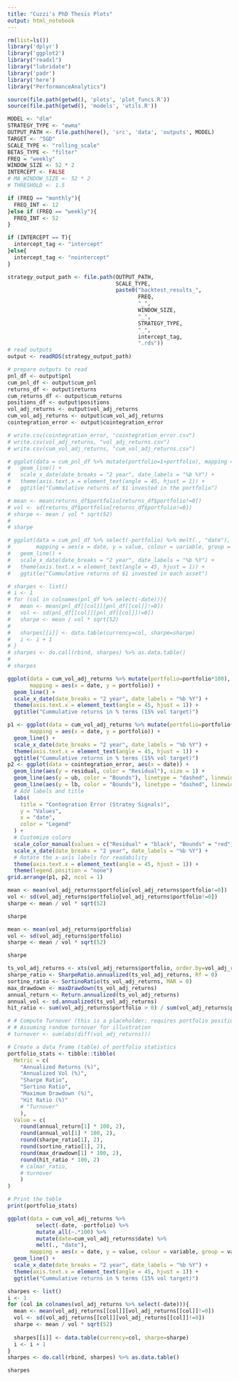 ```yaml
---
title: "Cuzzi's PhD Thesis Plots"
output: html_notebook
---
```


```r
rm(list=ls())
library('dplyr')
library('ggplot2')
library("readxl")
library("lubridate")
library('padr')
library('here')
library("PerformanceAnalytics")

source(file.path(getwd(), 'plots', 'plot_funcs.R'))
source(file.path(getwd(), 'models', 'utils.R'))

MODEL <- "dlm"
STRATEGY_TYPE <- "ewma"
OUTPUT_PATH <- file.path(here(), 'src', 'data', 'outputs', MODEL)
TARGET <- "SGD"
SCALE_TYPE <- "rolling_scale"
BETAS_TYPE <- "filter"
FREQ = "weekly"
WINDOW_SIZE <- 52 * 2
INTERCEPT <- FALSE
# MA_WINDOW_SIZE <- 52 * 2
# THRESHOLD <- 1.5

if (FREQ == "monthly"){
  FREQ_INT <- 12
}else if (FREQ == "weekly"){
  FREQ_INT <- 52
}

if (INTERCEPT == T){
  intercept_tag <- "intercept"
}else{
  intercept_tag <- "nointercept"
}

```

```r
strategy_output_path <- file.path(OUTPUT_PATH,
                                  SCALE_TYPE,
                                  paste0("backtest_results_",
                                         FREQ,
                                         "_",
                                         WINDOW_SIZE,
                                         "_",
                                         STRATEGY_TYPE,
                                         "_",
                                         intercept_tag,
                                         ".rds"))
# read outputs
output <- readRDS(strategy_output_path)

# prepare outputs to read
pnl_df <- output$pnl
cum_pnl_df <- output$cum_pnl
returns_df <- output$returns
cum_returns_df <- output$cum_returns
positions_df <- output$positions
vol_adj_returns <- output$vol_adj_returns
cum_vol_adj_returns <- output$cum_vol_adj_returns
cointegration_error <- output$cointegration_error
```

```r
# write.csv(cointegration_error, "cointegration_error.csv")
# write.csv(vol_adj_returns, "vol_adj_returns.csv")
# write.csv(cum_vol_adj_returns, "cum_vol_adj_returns.csv")
```

```r
# ggplot(data = cum_pnl_df %>% mutate(portfolio=1+portfolio), mapping = aes(x = date, y = portfolio)) +
#   geom_line() +
#   scale_x_date(date_breaks = "2 year", date_labels = "%b %Y") + 
#   theme(axis.text.x = element_text(angle = 45, hjust = 1)) +
#   ggtitle("Cummulative returns of $1 invested in the portfolio")
```

```r
# mean <- mean(returns_df$portfolio[returns_df$portfolio!=0])
# vol <- sd(returns_df$portfolio[returns_df$portfolio!=0])
# sharpe <- mean / vol * sqrt(52)
# 
# sharpe
```

```r
# ggplot(data = cum_pnl_df %>% select(-portfolio) %>% melt(., "date"),
#        mapping = aes(x = date, y = value, colour = variable, group = variable)) +
#   geom_line() +
#   scale_x_date(date_breaks = "2 year", date_labels = "%b %Y") + 
#   theme(axis.text.x = element_text(angle = 45, hjust = 1)) +
#   ggtitle("Cummulative returns of $1 invested in each asset")
```

```r
# sharpes <- list()
# i <- 1
# for (col in colnames(pnl_df %>% select(-date))){
#   mean <- mean(pnl_df[[col]][pnl_df[[col]]!=0])
#   vol <- sd(pnl_df[[col]][pnl_df[[col]]!=0])
#   sharpe <- mean / vol * sqrt(52)
#   
#   sharpes[[i]] <- data.table(currency=col, sharpe=sharpe)
#   i <- i + 1
# }
# sharpes <- do.call(rbind, sharpes) %>% as.data.table()
# 
# sharpes
```


```r
ggplot(data = cum_vol_adj_returns %>% mutate(portfolio=portfolio*100),
       mapping = aes(x = date, y = portfolio)) +
  geom_line() +
  scale_x_date(date_breaks = "2 year", date_labels = "%b %Y") + 
  theme(axis.text.x = element_text(angle = 45, hjust = 1)) +
  ggtitle("Cummulative returns in % terms (15% vol target)")
```

```r
p1 <- ggplot(data = cum_vol_adj_returns %>% mutate(portfolio=portfolio*100),
       mapping = aes(x = date, y = portfolio)) +
  geom_line() +
  scale_x_date(date_breaks = "2 year", date_labels = "%b %Y") + 
  theme(axis.text.x = element_text(angle = 45, hjust = 1)) +
  ggtitle("Cummulative returns in % terms (15% vol target)")
p2 <- ggplot(data = cointegration_error, aes(x = date)) +
  geom_line(aes(y = residual, color = "Residual"), size = 1) +
  geom_line(aes(y = ub, color = "Bounds"), linetype = "dashed", linewidth = 0.8) +
  geom_line(aes(y = lb, color = "Bounds"), linetype = "dashed", linewidth = 0.8) +
  # Add labels and title
  labs(
    title = "Contegration Error (Stratey Signals)",
    y = "Values",
    x = "date",
    color = "Legend"
  ) +
  # Customize colors
  scale_color_manual(values = c("Residual" = "black", "Bounds" = "red")) +
  scale_x_date(date_breaks = "2 year", date_labels = "%b %Y") + 
  # Rotate the x-axis labels for readability
  theme(axis.text.x = element_text(angle = 45, hjust = 1)) +
  theme(legend.position = "none")
grid.arrange(p1, p2, ncol = 1)
```

```r
mean <- mean(vol_adj_returns$portfolio[vol_adj_returns$portfolio!=0])
vol <- sd(vol_adj_returns$portfolio[vol_adj_returns$portfolio!=0])
sharpe <- mean / vol * sqrt(52)

sharpe
```

```r
mean <- mean(vol_adj_returns$portfolio)
vol <- sd(vol_adj_returns$portfolio)
sharpe <- mean / vol * sqrt(52)

sharpe
```

```r
ts_vol_adj_returns <- xts(vol_adj_returns$portfolio, order.by=vol_adj_returns$date)
sharpe_ratio <- SharpeRatio.annualized(ts_vol_adj_returns, Rf = 0)
sortino_ratio <- SortinoRatio(ts_vol_adj_returns, MAR = 0)
max_drawdown <- maxDrawdown(ts_vol_adj_returns)
annual_return <- Return.annualized(ts_vol_adj_returns)
annual_vol <- sd.annualized(ts_vol_adj_returns)
hit_ratio <- sum(vol_adj_returns$portfolio > 0) / sum(vol_adj_returns$portfolio != 0)

# # Compute Turnover (this is a placeholder; requires portfolio position data)
# # Assuming random turnover for illustration
# turnover <- sum(abs(diff(vol_adj_returns)))

# Create a data frame (table) of portfolio statistics
portfolio_stats <- tibble::tibble(
  Metric = c(
    "Annualized Returns (%)",
    "Annualized Vol (%)",
    "Sharpe Ratio",
    "Sortino Ratio",
    "Maximum Drawdown (%)",
    "Hit Ratio (%)"
    # "Turnover"
    ),
  Value = c(
    round(annual_return[1] * 100, 2),
    round(annual_vol[1] * 100, 2),
    round(sharpe_ratio[1], 2),
    round(sortino_ratio[1], 2),
    round(max_drawdown[1] * 100, 2),
    round(hit_ratio * 100, 2)
    # calmar_ratio,
    # turnover
    )
)

# Print the table
print(portfolio_stats)
```


```r
ggplot(data = cum_vol_adj_returns %>%
         select(-date, -portfolio) %>%
         mutate_all(~.*100) %>%
         mutate(date=cum_vol_adj_returns$date) %>%
         melt(., "date"),
       mapping = aes(x = date, y = value, colour = variable, group = variable)) +
  geom_line() +
  scale_x_date(date_breaks = "2 year", date_labels = "%b %Y") + 
  theme(axis.text.x = element_text(angle = 45, hjust = 1)) +
  ggtitle("Cummulative returns in % terms (15% vol target)")
```

```r
sharpes <- list()
i <- 1
for (col in colnames(vol_adj_returns %>% select(-date))){
  mean <- mean(vol_adj_returns[[col]][vol_adj_returns[[col]]!=0])
  vol <- sd(vol_adj_returns[[col]][vol_adj_returns[[col]]!=0])
  sharpe <- mean / vol * sqrt(52)
  
  sharpes[[i]] <- data.table(currency=col, sharpe=sharpe)
  i <- i + 1
}
sharpes <- do.call(rbind, sharpes) %>% as.data.table()

sharpes
```








